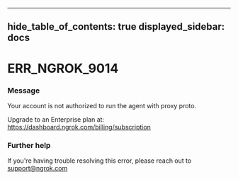 

---
hide_table_of_contents: true
displayed_sidebar: docs
---


# ERR_NGROK_9014

### Message
Your account is not authorized to run the agent with proxy proto.

Upgrade to an Enterprise plan at: https://dashboard.ngrok.com/billing/subscription

<ErrorDetails error="err_ngrok_9014" />



### Further help
If you're having trouble resolving this error, please reach out to [support@ngrok.com](mailto:support@ngrok.com?subject=Help%20with%20ERR_NGROK_9014)

